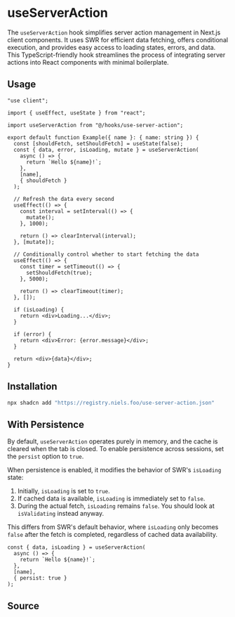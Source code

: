 
# useServerAction

The `useServerAction` hook simplifies server action management in Next.js client components.
It uses SWR for efficient data fetching, offers conditional execution, and provides easy access
to loading states, errors, and data. This TypeScript-friendly hook streamlines the process of
integrating server actions into React components with minimal boilerplate.

## Usage

```tsx
"use client";

import { useEffect, useState } from "react";

import useServerAction from "@/hooks/use-server-action";

export default function Example({ name }: { name: string }) {
  const [shouldFetch, setShouldFetch] = useState(false);
  const { data, error, isLoading, mutate } = useServerAction(
    async () => {
      return `Hello ${name}!`;
    },
    [name],
    { shouldFetch }
  );

  // Refresh the data every second
  useEffect(() => {
    const interval = setInterval(() => {
      mutate();
    }, 1000);

    return () => clearInterval(interval);
  }, [mutate]);

  // Conditionally control whether to start fetching the data
  useEffect(() => {
    const timer = setTimeout(() => {
      setShouldFetch(true);
    }, 5000);

    return () => clearTimeout(timer);
  }, []);

  if (isLoading) {
    return <div>Loading...</div>;
  }

  if (error) {
    return <div>Error: {error.message}</div>;
  }

  return <div>{data}</div>;
}
```

## Installation

```bash
npx shadcn add "https://registry.niels.foo/use-server-action.json"
```

## With Persistence

By default, `useServerAction` operates purely in memory, and the cache is cleared
when the tab is closed. To enable persistence across sessions, set the `persist` option to `true`.

When persistence is enabled, it modifies the behavior of SWR's `isLoading` state:

1. Initially, `isLoading` is set to `true`.
2. If cached data is available, `isLoading` is immediately set to `false`.
3. During the actual fetch, `isLoading` remains `false`. You should look at `isValidating` instead anyway.

This differs from SWR's default behavior, where `isLoading` only becomes `false`
after the fetch is completed, regardless of cached data availability.

```tsx
const { data, isLoading } = useServerAction(
  async () => {
    return `Hello ${name}!`;
  },
  [name],
  { persist: true }
);
```

## Source

<Source name="use-server-action" />
